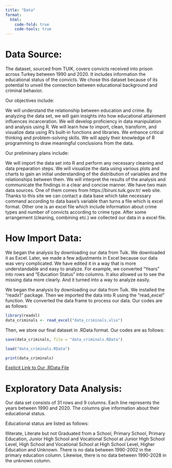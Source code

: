 ```yaml
---
title: "Data"
format:
  html:
    code-fold: true
    code-tools: true
---
```


# Data Source:
The dataset, sourced from TUIK, covers convicts received into prison across Turkey between 1990 and 2020. It includes information the educational status of the convicts. We chose this dataset because of its potential to unveil the connection between educational background and criminal behavior.

Our objectives include:

We will understand the relationship between education and crime. By analyzing the data set, we will gain insights into how educational attainment influences incarceration. We will develop proficiency in data manipulation and analysis using R. We will learn how to import, clean, transform, and visualize data using R’s built-in functions and libraries. We enhance critical thinking and problem-solving skills. We will apply their knowledge of R programming to draw meaningful conclusions from the data.

Our preliminary plans include:

We will import the data set into R and perform any necessary cleaning and data preparation steps. We will visualize the data using various plots and charts to gain an initial understanding of the distribution of variables and the relationships between them. We will interpret the results of the analysis and communicate the findings in a clear and concise manner. We have two main data sources. One of them comes from https://biruni.tuik.gov.tr/ web site. Thanks to this site we can contact a data base which take necessary command according to data base’s variable than turns a file which is excel format. Other one is an excel file which include information about crime types and number of convicts according to crime type. After some arrangement (cleaning, combining etc.) we collected our data in a excel file.

# How Import Data:
We began the analysis by downloading our data from Tuik. We downloaded it as Excel. Later, we made a few adjustments in Excel because our data was very complicated. We have edited it in a way that is more understandable and easy to analyze. For example, we converted "Years" into rows and "Education Status" into columns. It also allowed us to see the missing data more clearly. And it turned into a way to analyze easily.

We began the analysis by downloading our data from Tuik. We installed the "readx1" package. Then we imported the data into R using the "read_excel" function. We converted the data frame to process our data. Our codes are as follows:

```r
library(readxl)
data_criminals <- read_excel("data_criminals.xlsx")
```

Then, we store our final dataset in .RData format. Our codes are as follows:

```r
save(data_criminals, file = "data_criminals.RData")

load("data_criminals.RData")

print(data_criminals)
```

[Explicit Link to Our .RData File](data_criminals.RData)


# Exploratory Data Analysis:

Our data set consists of 31 rows and 9 columns. Each line represents the years between 1990 and 2020. The columns give information about their educational status. 

Educational status are listed as follows:

Illiterate,	Literate but not Graduated from a School, Primary School, Primary Education, Junior High School and Vocational School at Junior High School Level, High School and Vocational School at High School Level, Higher Education and Unknown.
There is no data between 1990-2002 in the primary education column. Likewise, there is no data between 1990-2028 in the unknown column.
